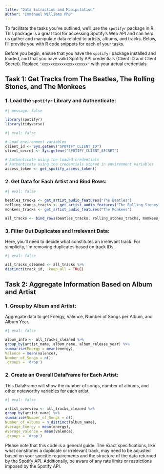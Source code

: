 ```yaml
---
title: "Data Extraction and Manipulation"
author: "Immanuel Williams PhD"
---
```


To facilitate the tasks you've outlined, we'll use the `spotifyr` package in R. This package is a great tool for accessing Spotify's Web API and can help us gather and manipulate data related to artists, albums, and tracks. Below, I'll provide you with R code snippets for each of your tasks.

Before you begin, ensure that you have the `spotifyr` package installed and loaded, and that you have valid Spotify API credentials (Client ID and Client Secret). Replace `"xxxxxxxxxxxxxxxxxxxxx"` with your actual credentials.

## **Task 1: Get Tracks from The Beatles, The Rolling Stones, and The Monkees**

### 1. **Load the `spotifyr` Library and Authenticate:** {#extract}

```r
#| message: false

library(spotifyr)
library(tidyverse)
```

```r
#| eval: false

# Load environment variables
client_id <- Sys.getenv("SPOTIFY_CLIENT_ID")
client_secret <- Sys.getenv("SPOTIFY_CLIENT_SECRET")

# Authenticate using the loaded credentials
# Authenticate using the credentials stored in environment variables
access_token <- get_spotify_access_token()

```

### 2. **Get Data for Each Artist and Bind Rows:** {#bind}

```r
#| eval: false

beatles_tracks <- get_artist_audio_features("The Beatles")
rolling_stones_tracks <- get_artist_audio_features("The Rolling Stones")
monkees_tracks <- get_artist_audio_features("The Monkees")

all_tracks <- bind_rows(beatles_tracks, rolling_stones_tracks, monkees_tracks)
```

### 3. **Filter Out Duplicates and Irrelevant Data:** {#filter}

Here, you'll need to decide what constitutes an irrelevant track. For simplicity, I'm removing duplicates based on track IDs.

```r
#| eval: false

all_tracks_cleaned <- all_tracks %>% 
distinct(track_id, .keep_all = TRUE)
```

## **Task 2: Aggregate Information Based on Album and Artist**

### 1. **Group by Album and Artist:** {#groupby}

Aggregate data to get Energy, Valence, Number of Songs per Album, and Album Year.

```r
#| eval: false

album_info <- all_tracks_cleaned %>% 
group_by(artist_name, album_name, album_release_year) %>%
summarise(Energy = mean(energy),
Valence = mean(valence),
Number_of_Songs = n(),
.groups = 'drop')
```

### 2. **Create an Overall DataFrame for Each Artist:**

This DataFrame will show the number of songs, number of albums, and other noteworthy variables for each artist.

```r
#| eval: false

artist_overview <- all_tracks_cleaned %>% 
group_by(artist_name) %>%
summarise(Number_of_Songs = n(),
Number_of_Albums = n_distinct(album_name),
Average_Energy = mean(energy),
Average_Valence = mean(valence),
.groups = 'drop')
```

Please note that this code is a general guide. The exact specifications, like what constitutes a duplicate or irrelevant track, may need to be adjusted based on your specific requirements and the structure of the data returned by the Spotify API. Additionally, be aware of any rate limits or restrictions imposed by the Spotify API.
